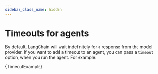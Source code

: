 ```yaml
---
sidebar_class_name: hidden
---
```



# Timeouts for agents

By default, LangChain will wait indefinitely for a response from the model provider. If you want to add a timeout to an agent, you can pass a `timeout` option, when you run the agent. For example:

<CodeBlock language="typescript">{TimeoutExample}</CodeBlock>
